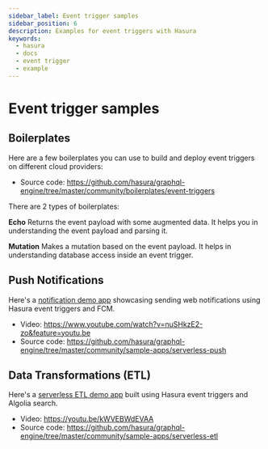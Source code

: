 ```yaml
---
sidebar_label: Event trigger samples
sidebar_position: 6
description: Examples for event triggers with Hasura
keywords:
  - hasura
  - docs
  - event trigger
  - example
---
```


# Event trigger samples

## Boilerplates

Here are a few boilerplates you can use to build and deploy event
triggers on different cloud providers:

-   Source code:
    <https://github.com/hasura/graphql-engine/tree/master/community/boilerplates/event-triggers>

There are 2 types of boilerplates:

**Echo** Returns the event payload with some augmented data. It helps
you in understanding the event payload and parsing it.

**Mutation** Makes a mutation based on the event payload. It helps in
understanding database access inside an event trigger.

## Push Notifications

Here's a [notification demo app](https://serverless-push.demo.hasura.io/) showcasing sending web
notifications using Hasura event triggers and FCM.

-   Video:
    <https://www.youtube.com/watch?v=nuSHkzE2-zo&feature=youtu.be>
-   Source code:
    <https://github.com/hasura/graphql-engine/tree/master/community/sample-apps/serverless-push>

## Data Transformations (ETL)

Here's a [serverless ETL demo app](https://serverless-etl.demo.hasura.io/) built using Hasura event
triggers and Algolia search.

-   Video: <https://youtu.be/kWVEBWdEVAA>
-   Source code:
    <https://github.com/hasura/graphql-engine/tree/master/community/sample-apps/serverless-etl>
